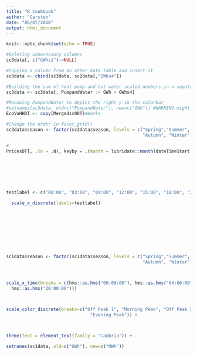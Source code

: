 ```yaml
---
title: "R Cookbook"
author: "Carsten"
date: "06/07/2018"
output: html_document
---
```


```r
knitr::opts_chunk$set(echo = TRUE)
```

```r

#Deleting unnecessary columns
sc3data[, c("GWhs1"):=NULL]

#Copying a column from an other data table and insert it
sc3data <- cbind(sc3data, sc2data[,"GWhs4"])

#Building the sum of heat pump and hot water scaled numbers in a sepatrate variable
sc3data <- sc3data[, PumpandWater := GWh + GWhs4]

#Renaming PumpandWater to depict the right y in the colorbar
#setnames(sc3data, old=c("PumpandWater"), new=c("GWh")) #WARNING might not work properly
EcoVaHHDT <- copy(Mergedsc0DT)#Works

#Change the order in facet_grid()
sc3data$season <- factor(sc3data$season, levels = c("Spring","Summer",
                                                    "Autumn", "Winter"))

#
PricesDT[, .(n = .N), keyby = .(month = lubridate::month(dateTimeStart), dstFlag)]







testlabel <- c("00:00", "03:00", "09:00", "12:00", "15:00", "18:00", "21:00")

  scale_x_discrete(labels=testlabel)
  
  
  
  
  
  



sc1data$season <- factor(sc1data$season, levels = c("Spring","Summer",
                                                    "Autumn", "Winter"))



scale_x_time(breaks = c(hms::as.hms("00:00:00"), hms::as.hms("04:00:00"), hms::as.hms("08:00:00"),       hms::as.hms("12:00:00"), hms::as.hms("16:00:00"), 
  hms::as.hms("20:00:00"))) 



scale_color_discrete(breaks=c("Off Peak 1", "Morning Peak", "Off Peak 2",
                                "Evening Peak")) +



theme(text = element_text(family = "Cambria")) +

setnames(sc1data, old=c("GWh"), new=c("MWh"))










```
